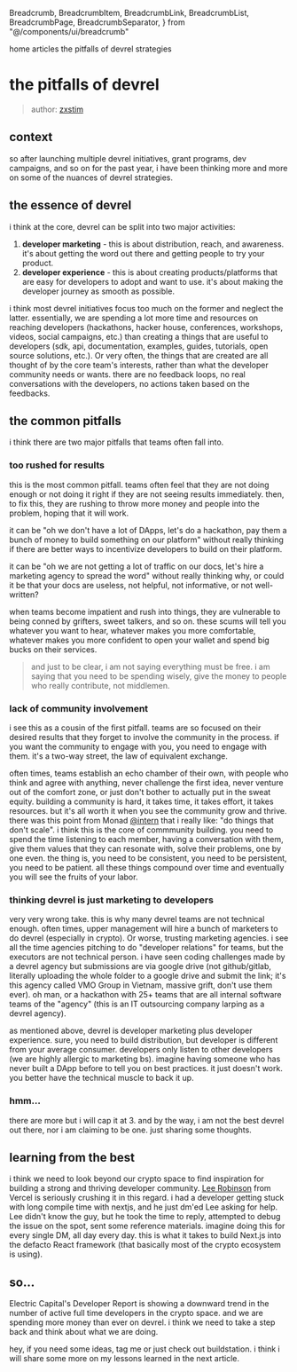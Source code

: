   Breadcrumb,
  BreadcrumbItem,
  BreadcrumbLink,
  BreadcrumbList,
  BreadcrumbPage,
  BreadcrumbSeparator,
} from "@/components/ui/breadcrumb"

<Breadcrumb>
  <BreadcrumbList>
    <BreadcrumbItem>
      <BreadcrumbLink href="/">home</BreadcrumbLink>
    </BreadcrumbItem>
    <BreadcrumbSeparator />
    <BreadcrumbItem>
      <BreadcrumbLink href="/articles">articles</BreadcrumbLink>
    </BreadcrumbItem>
    <BreadcrumbSeparator />
    <BreadcrumbItem>
      <BreadcrumbPage>the pitfalls of devrel strategies</BreadcrumbPage>
    </BreadcrumbItem>
  </BreadcrumbList>
</Breadcrumb>

# the pitfalls of devrel

> author: [zxstim](https://x.com/zxstim)

## context

so after launching multiple devrel initiatives, grant programs, dev campaigns, and so on for the past year, i have been thinking more and more on some of the nuances of devrel strategies.

## the essence of devrel

i think at the core, devrel can be split into two major activities:
1. **developer marketing** - this is about distribution, reach, and awareness. it's about getting the word out there and getting people to try your product.
2. **developer experience** - this is about creating products/platforms that are easy for developers to adopt and want to use. it's about making the developer journey as smooth as possible.

i think most devrel initiatives focus too much on the former and neglect the latter. essentially, we are spending a lot more time and resources on reaching developers (hackathons, hacker house, conferences, workshops, videos, social campaigns, etc.) than creating a things that are useful to developers (sdk, api, documentation, examples, guides, tutorials, open source solutions, etc.). Or very often, the things that are created are all thought of by the core team's interests, rather than what the developer community needs or wants. there are no feedback loops, no real conversations with the developers, no actions taken based on the feedbacks.

## the common pitfalls

i think there are two major pitfalls that teams often fall into.

### too rushed for results 

this is the most common pitfall. teams often feel that they are not doing enough or not doing it right if they are not seeing results immediately. then, to fix this, they are rushing to throw more money and people into the problem, hoping that it will work.

it can be "oh we don't have a lot of DApps, let's do a hackathon, pay them a bunch of money to build something on our platform" without really thinking if there are better ways to incentivize developers to build on their platform.

it can be "oh we are not getting a lot of traffic on our docs, let's hire a marketing agency to spread the word" without really thinking why, or could it be that your docs are useless, not helpful, not informative, or not well-written?

when teams become impatient and rush into things, they are vulnerable to being conned by grifters, sweet talkers, and so on. these scums will tell you whatever you want to hear, whatever makes you more comfortable, whatever makes you more confident to open your wallet and spend big bucks on their services.

> and just to be clear, i am not saying everything must be free. i am saying that you need to be spending wisely, give the money to people who really contribute, not middlemen.

### lack of community involvement

i see this as a cousin of the first pitfall. teams are so focused on their desired results that they forget to involve the community in the process. if you want the community to engage with you, you need to engage with them. it's a two-way street, the law of equivalent exchange.

often times, teams establish an echo chamber of their own, with people who think and agree with anything, never challenge the first idea, never venture out of the comfort zone, or just don't bother to actually put in the sweat equity. building a community is hard, it takes time, it takes effort, it takes resources. but it's all worth it when you see the community grow and thrive. there was this point from Monad [@intern](https://x.com/intern) that i really like: "do things that don't scale". i think this is the core of commmunity building. you need to spend the time listening to each member, having a conversation with them, give them values that they can resonate with, solve their problems, one by one even. the thing is, you need to be consistent, you need to be persistent, you need to be patient. all these things compound over time and eventually you will see the fruits of your labor.

### thinking devrel is just marketing to developers

very very wrong take. this is why many devrel teams are not technical enough. often times, upper management will hire a bunch of marketers to do devrel (especially in crypto). Or worse, trusting marketing agencies. i see all the time agencies pitching to do "developer relations" for teams, but the executors are not technical person. i have seen coding challenges made by a devrel agency but submissions are via google drive (not github/gitlab, literally uploading the whole folder to a google drive and submit the link; it's this agency called VMO Group in Vietnam, massive grift, don't use them ever). oh man, or a hackathon with 25+ teams that are all internal software teams of the "agency" (this is an IT outsourcing company larping as a devrel agency).

as mentioned above, devrel is developer marketing plus developer experience. sure, you need to build distribution, but developer is different from your average consumer. developers only listen to other developers (we are highly allergic to marketing bs). imagine having someone who has never built a DApp before to tell you on best practices. it just doesn't work. you better have the technical muscle to back it up.

### hmm...

there are more but i will cap it at 3. and by the way, i am not the best devrel out there, nor i am claiming to be one. just sharing some thoughts.

## learning from the best

i think we need to look beyond our crypto space to find inspiration for building a strong and thriving developer community. [Lee Robinson](htts://x.com/leeerob) from Vercel is seriously crushing it in this regard. i had a developer getting stuck with long compile time with nextjs, and he just dm'ed Lee asking for help. Lee didn't know the guy, but he took the time to reply, attempted to debug the issue on the spot, sent some reference materials. imagine doing this for every single DM, all day every day. this is what it takes to build Next.js into the defacto React framework (that basically most of the crypto ecosystem is using).

## so...

Electric Capital's Developer Report is showing a downward trend in the number of active full time developers in the crypto space. and we are spending more money than ever on devrel. i think we need to take a step back and think about what we are doing.

hey, if you need some ideas, tag me or just check out buildstation. i think i will share some more on my lessons learned in the next article.
